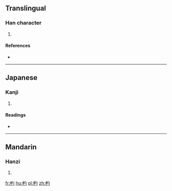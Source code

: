 ==Translingual==

===Han character===
{{Han char|rn=102|rad=田|as=03|sn=8|four=|canj=LLPI}}

# {{defn|Han|sort=田03}}

====References====
* {{Han ref|kx=0759.200|dkj=21751|hdz=42530.120|uh=7543|ud=30019}}

----

==Japanese==

===Kanji===
{{ja-kanji|grade=|rs=田03}}

# {{defn|lang=ja|sort=田03}}

====Readings====
* {{ja-readings|on=[[しゅん]] (shun)|kun=[[いいつけ]] (iitsuke)|nanori=}}

----

==Mandarin==

===Hanzi===
{{cmn-hanzi|pin=[[wēi]] ([[wei1]]), [[wěi]] ([[wei3]]), [[xún]] ([[xun2]])|wg=wei<sup>1</sup>, wei<sup>3</sup>, hsün<sup>2</sup>}}

# {{defn|lang=cmn|sort=田03}}

[[fr:畃]]
[[hu:畃]]
[[pl:畃]]
[[zh:畃]]